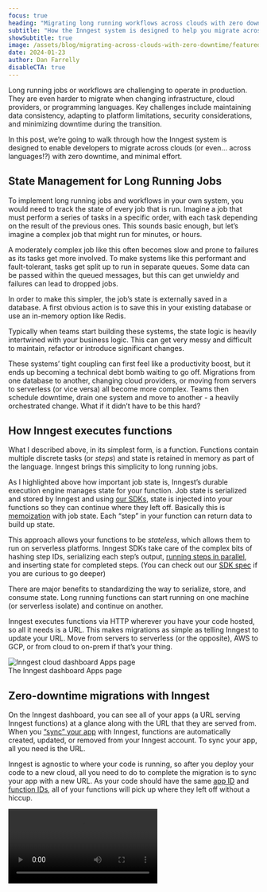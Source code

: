 ```yaml
---
focus: true
heading: "Migrating long running workflows across clouds with zero downtime"
subtitle: "How the Inngest system is designed to help you migrate across clouds with minimal effort."
showSubtitle: true
image: /assets/blog/migrating-across-clouds-with-zero-downtime/featured-image.png
date: 2024-01-23
author: Dan Farrelly
disableCTA: true
---
```


Long running jobs or workflows are challenging to operate in production. They are even harder to migrate when changing infrastructure, cloud providers, or programming languages. Key challenges include maintaining data consistency, adapting to platform limitations, security considerations, and minimizing downtime during the transition.

In this post, we’re going to walk through how the Inngest system is designed to enable developers to migrate across clouds (or even… across languages!?) with zero downtime, and minimal effort.

## State Management for Long Running Jobs

To implement long running jobs and workflows in your own system, you would need to track the state of every job that is run. Imagine a job that must perform a series of tasks in a specific order, with each task depending on the result of the previous ones. This sounds basic enough, but let’s imagine a complex job that might run for minutes, or hours.

A moderately complex job like this often becomes slow and prone to failures as its tasks get more involved. To make systems like this performant and fault-tolerant, tasks get split up to run in separate queues. Some data can be passed within the queued messages, but this can get unwieldy and failures can lead to dropped jobs.

In order to make this simpler, the job’s state is externally saved in a database. A first obvious action is to save this in your existing database or use an in-memory option like Redis.

Typically when teams start building these systems, the state logic is heavily intertwined with your business logic. This can get very messy and difficult to maintain, refactor or introduce significant changes.

These systems’ tight coupling can first feel like a productivity boost, but it ends up becoming a technical debt bomb waiting to go off. Migrations from one database to another, changing cloud providers, or moving from servers to serverless (or vice versa) all become more complex. Teams then schedule downtime, drain one system and move to another - a heavily orchestrated change. What if it didn’t have to be this hard?

## How Inngest executes functions

What I described above, in its simplest form, is a function. Functions contain multiple discrete tasks (or *steps*) and state is retained in memory as part of the language. Inngest brings this simplicity to long running jobs.

As I highlighted above how important job state is, Inngest’s durable execution engine manages state for your function. Job state is serialized and stored by Inngest and using [our SDKs](/blog/cross-language-support-with-new-sdks), state is injected into your functions so they can continue where they left off. Basically this is [memoization](https://en.wikipedia.org/wiki/Memoization) with job state. Each “step” in your function can return data to build up state.

This approach allows your functions to be *stateless*, which allows them to run on serverless platforms. Inngest SDKs take care of the complex bits of hashing step IDs, serializing each step’s output, [running steps in parallel](/docs/guides/step-parallelism), and inserting state for completed steps. (You can check out our [SDK spec](https://github.com/inngest/inngest/blob/main/docs/SDK_SPEC.md) if you are curious to go deeper)

There are major benefits to standardizing the way to serialize, store, and consume state. Long running functions can start running on one machine (or serverless isolate) and continue on another.

Inngest executes functions via HTTP wherever you have your code hosted, so all it needs is a URL. This makes migrations as simple as telling Inngest to update your URL. Move from servers to serverless (or the opposite), AWS to GCP, or from cloud to on-prem if that’s your thing.

<fig>
    <img
      src="/assets/blog/migrating-across-clouds-with-zero-downtime/apps-ui.png"
      alt="Inngest cloud dashboard Apps page"
      className="rounded-sm"
      style={{ margin: "0 auto", maxWidth: "600px" }}
    />
    <figcaption className="text-xs text-center italic">
      The Inngest dashboard Apps page
    </figcaption>
  </fig>

## Zero-downtime migrations with Inngest

On the Inngest dashboard, you can see all of your apps (a URL serving Inngest functions) at a glance along with the URL that they are served from. When you [“sync” your app](/docs/apps) with Inngest, functions are automatically created, updated, or removed from your Inngest account. To sync your app, all you need is the URL.

Inngest is agnostic to where your code is running, so after you deploy your code to a new cloud, all you need to do to complete the migration is to sync your app with a new URL. As your code should have the same [app ID](/docs/apps#apps-in-sdk) and [function IDs](/docs/reference/functions/create#inngest-create-function-configuration-trigger-handler-inngest-function), all of your functions will pick up where they left off without a hiccup.

<video controls autoPlay loop src="/assets/blog/migrating-across-clouds-with-zero-downtime/migration-via-ui.mp4" />

Today we’ve made all of this easier. You can do this in a couple of clicks from the Inngest dashboard.

*But, if we can migrate across clouds, can we migrate across languages?*

## Cross-language migrations

Today, we simultaneously [announced two new language SDKs](/blog/cross-language-support-with-new-sdks) that are now in beta. Every Inngest SDK follows the [same spec](https://github.com/inngest/inngest/blob/main/docs/SDK_SPEC.md) so each handles steps and state the exact same way.

Thanks to how Inngest works, it’s possible for you to rewrite a function in another programming language, sync the app with a new URL, and state will still be preserved.

How would you do this? For seamless migration, Inngest requires that your app ID and function ID remain the same. State is built up using the output of each [step that is run](/docs/reference/functions/step-run), which is stored using the hash of each step’s ID. If you rewrite your function in another language and ensure step IDs are the same, Inngest’s SDKs will be able to handle the memoization (aka state injection) and carry on where the function left off… in the previous language. It just works!

Here’s an example of two functions in two languages that would be interoperable:

```typescript
import { inngest } from "./client";

export const processAudio = inngest.createFunction(
  { id: "process-audio" },
  { event: "podcast/audio.uploaded" },
  async ({ event, step }) => {
    const newFileURL = await step.run('transcode-audio', async () => {
      const filename = await download(event.data.url);
      return await transcode(filename, 'aac');
    });

    const transcript = await step.run('generate-transcript', async () => {
      // ... business logic omitted for sake of example ...
    });
    const summary = await step.run('summarize-with-ai', async () => {
      // ...
    });

    await step.run('save-to-db', async () => {
      // ...
    })
  }
);
```
```python
@inngest_client.create_function(
    fn_id="process-audio",
    trigger=inngest.TriggerEvent(event="podcast/audio.uploaded"),
)
async def fn(ctx: inngest.Context, step: inngest.Step) -> None:
    async def transcode_audio() -> str:
        filename = download(ctx.event.data["url"])
        return await transcode(filename, 'aac')
    new_file_url = await step.run("transcode-audio", transcode_audio)

    async def generate_transcript():
        return # ... business logic omitted ...
    transcript = await step.run("generate-transcript", generate_transcript)

    async def summarize():
        return # ...
    summary = await step.run("summarize-with-ai", summarize)

    async def save_to_db():
        return # ...
    await step.run("save-to-db", save_to_db)
```

We, of course, don’t expect many developers to take this path, although it's fun to highlight what is possible with the architectural design of Inngest.

For teams migrating from one language to another, we might first suggest that they explore using cross-language [`invoke()`](/docs/guides/invoking-functions-directly). This enables one Inngest function to call another function’s code, regardless of the language it’s written in or the cloud it’s running in. If you’d like to see this in action, check out [our multi-lang repo](https://github.com/inngest/inngest-multi-lang) which uses TypeScript and Python SDKs.

## In closing

We’ve had a number of engineering teams benefit from this feature in Inngest as they’ve moved from servers to serverless, or vice versa. As teams want to optimize their cloud spend or performance, this feature gives teams the flexibility and peace of mind to know they have that option with minimal overhead.

Go forth and migrate!

PS - This post is part of a collection of updates and announcements for [Inngest Launch Week](https://inngest.com/launch-week). Come back every day this week for more from our team, or follow us on [Twitter](https://twitter.com/inngest) for the updates.